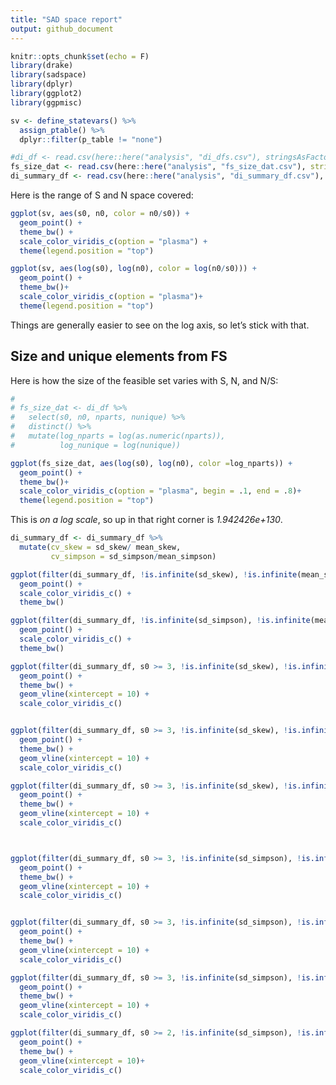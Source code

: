 ```yaml
---
title: "SAD space report"
output: github_document
---
```


```r
knitr::opts_chunk$set(echo = F)
library(drake)
library(sadspace)
library(dplyr)
library(ggplot2)
library(ggpmisc)
```

```r

sv <- define_statevars() %>%
  assign_ptable() %>%
  dplyr::filter(p_table != "none")

#di_df <- read.csv(here::here("analysis", "di_dfs.csv"), stringsAsFactors = F)
fs_size_dat <- read.csv(here::here("analysis", "fs_size_dat.csv"), stringsAsFactors = F)
di_summary_df <- read.csv(here::here("analysis", "di_summary_df.csv"), stringsAsFactors = F)

```

Here is the range of S and N space covered:

```r

ggplot(sv, aes(s0, n0, color = n0/s0)) +
  geom_point() +
  theme_bw() +
  scale_color_viridis_c(option = "plasma") +
  theme(legend.position = "top")

ggplot(sv, aes(log(s0), log(n0), color = log(n0/s0))) +
  geom_point() +
  theme_bw()+
  scale_color_viridis_c(option = "plasma")+
  theme(legend.position = "top")
```

Things are generally easier to see on the log axis, so let's stick with that.

## Size and unique elements from FS

Here is how the size of the feasible set varies with S, N, and N/S:

```r
# 
# fs_size_dat <- di_df %>%
#   select(s0, n0, nparts, nunique) %>%
#   distinct() %>%
#   mutate(log_nparts = log(as.numeric(nparts)),
#          log_nunique = log(nunique))

ggplot(fs_size_dat, aes(log(s0), log(n0), color =log_nparts)) +
  geom_point() + 
  theme_bw()+
  scale_color_viridis_c(option = "plasma", begin = .1, end = .8)+
  theme(legend.position = "top")

```


This is *on a log scale*, so up in that right corner is *1.942426e+130*. 

```r

di_summary_df <- di_summary_df %>%
  mutate(cv_skew = sd_skew/ mean_skew,
         cv_simpson = sd_simpson/mean_simpson)

ggplot(filter(di_summary_df, !is.infinite(sd_skew), !is.infinite(mean_skew), nparts >2, s0 >= 3), aes(log(s0), log(n0), color = log(cv_skew))) +
  geom_point() +
  scale_color_viridis_c() +
  theme_bw()

ggplot(filter(di_summary_df, !is.infinite(sd_simpson), !is.infinite(mean_simpson), nparts >2, s0 >= 2), aes(log(s0), log(n0), color = log(cv_simpson))) +
  geom_point() +
  scale_color_viridis_c() +
  theme_bw()

```

```r



ggplot(filter(di_summary_df, s0 >= 3, !is.infinite(sd_skew), !is.infinite(mean_skew), nparts > 2), aes(log_nparts, mean_skew, color = (log(s0)))) +
  geom_point() +
  theme_bw() +
  geom_vline(xintercept = 10) +
  scale_color_viridis_c()


ggplot(filter(di_summary_df, s0 >= 3, !is.infinite(sd_skew), !is.infinite(mean_skew), nparts > 2), aes(log_nparts, sd_skew, color = (log(s0)))) +
  geom_point() +
  theme_bw() +
  geom_vline(xintercept = 10) +
  scale_color_viridis_c()

ggplot(filter(di_summary_df, s0 >= 3, !is.infinite(sd_skew), !is.infinite(mean_skew), nparts > 2), aes(log_nparts, cv_skew, color = (log(s0)))) +
  geom_point() +
  theme_bw() +
  geom_vline(xintercept = 10) +
  scale_color_viridis_c()



ggplot(filter(di_summary_df, s0 >= 3, !is.infinite(sd_simpson), !is.infinite(mean_simpson), nparts > 2), aes(log_nparts, mean_simpson, color = (log(s0)))) +
  geom_point() +
  theme_bw() +
  geom_vline(xintercept = 10) +
  scale_color_viridis_c()


ggplot(filter(di_summary_df, s0 >= 3, !is.infinite(sd_simpson), !is.infinite(mean_simpson), nparts > 2), aes(log_nparts, mean_simpson, color = (log(s0)))) +
  geom_point() +
  theme_bw() +
  geom_vline(xintercept = 10) +
  scale_color_viridis_c()

ggplot(filter(di_summary_df, s0 >= 3, !is.infinite(sd_simpson), !is.infinite(mean_simpson), nparts > 2), aes(log_nparts, sd_simpson, color = (log(s0)))) +
  geom_point() +
  theme_bw() +
  geom_vline(xintercept = 10) +
  scale_color_viridis_c()

ggplot(filter(di_summary_df, s0 >= 2, !is.infinite(sd_simpson), !is.infinite(mean_simpson), nparts > 2), aes(log_nparts, cv_simpson,color = (log(s0)))) +
  geom_point() +
  theme_bw() +
  geom_vline(xintercept = 10)+
  scale_color_viridis_c()

```
